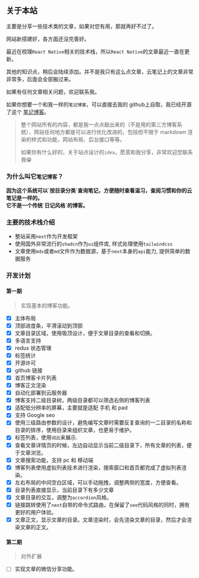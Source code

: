 
<h2 className='text-center'>关于本站</h2>

主要是分享一些技术类的文章，如果对您有用，那就再好不过了。

网站新搭建好，各方面还没完善好。

最近在梳理`React Native`相关的技术栈，所以`React Native`的文章最近一直在更新。

其他的知识点，稍后会陆续添加。并不是我只有这么点文章，云笔记上的文章非常非常多，后面会全部搬过来。

如果有任何文章相关问题，欢迎联系我。

如果你想要一个和我一样的`笔记博客`，可以直接去我的 github上自取，我已经开源了这个
<a href='https://github.com/yangfei4913438/mdx-blog' target='_blank' title='点击跳转' className='font-bold text-primary'>笔记博客</a>。

> 整个网站所有的内容，都是我一点点敲出来的（不是用的第三方博客系统），网站任何地方都是可以进行优化改进的，包括但不限于 markdown 渲染的样式和功能，网站布局、后台接口等等。
>
> 如果你有什么好的，关于站点设计的`idea`，愿意和我分享，非常欢迎您联系我😁

<div className='h-2' />

### 为什么叫它`笔记博客`？
<b className='text-red-500'>
  因为这个系统可以`按目录分类`查询笔记，方便随时查看温习，查阅习惯和你的云笔记是一样的。<br />
  它不是一个传统`日记风格`的博客。
</b>

### 主要的技术栈介绍

- 整站采用`next`作为开发框架
- 使用国外非常流行的`shadcn`作为`ui`组件库, 样式处理使用`tailwindcss`
- 文章使用`mdx`或者`md`文件作为数据源，基于`next`本身的`api`能力, 提供简单的数据服务

### 开发计划

#### 第一期
> 实现基本的博客功能。

- [x] 主体布局
- [x] 顶部进度条，平滑滚动到顶部
- [x] 文章目录区域，使用吸顶设计，便于文章目录的查看和切换。
- [x] 多语言支持
- [x] redux 状态管理
- [x] 标签统计
- [x] 开源许可
- [x] github 链接
- [x] 首页博客卡片列表
- [x] 博客正文渲染
- [x] 自动化部署到云服务器
- [x] 博客支持二级目录树，两级目录都可以筛选右侧的博客列表
- [x] 适配低分辨率的屏幕，主要就是适配 手机 和 pad
- [x] 支持 Google seo
- [x] 使用三级路由参数的设计，避免编写文章时需要反复查询的一二目录的名称和目录的排序，使用目录来组织文章，也更易于维护。
- [x] 标签列表，使用`词云`来展示.
- [x] 查看文章详情页的时候，左边自动显示当前二级目录下，所有文章的列表，便于文章浏览。
- [x] 文章搜索功能，支持 pc 和 移动端
- [x] 博客列表使用虚拟列表技术进行渲染，搜索窗口和首页都完成了虚拟列表渲染。
- [x] 左右布局的中间空白区域，可以手动拖拽，调整两侧的宽度，方便查看。
- [x] 目录列表直接显示，当前目录下有多少文章
- [x] 文章目录的交互，调整为`accordion`风格。
- [x] 链接跳转使用了`next`自带的命令式路由，在保留了`seo`代码风格的同时，拥有更好的用户体验。
- [x] 文章正文，显示文章的目录。文章渲染时，会先渲染文章的目录，然后才会渲染文章的正文。

#### 第二期
> 对外扩展

- [ ] 实现文章的微信分享功能。
